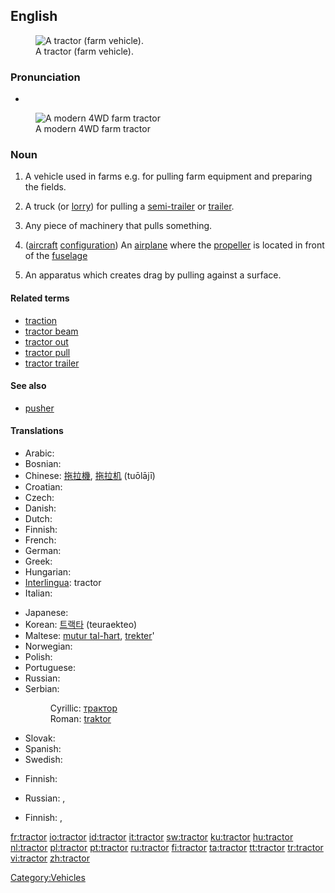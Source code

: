 {{wikipedia}}
==English==
[[Image:Massey Ferguson 175 red tractor September 2005.jpg|thumb|right|A tractor (farm vehicle).]]

===Pronunciation===
* {{audio|en-us-tractor.ogg|Audio (US)}}

[[Image:Modern-tractor.jpg|thumb|A modern 4WD farm tractor]]

===Noun===
{{en-noun}}

# {{context|agriculture}} A vehicle used in farms e.g. for pulling farm equipment and preparing the fields.
# {{US}} A truck (or [[lorry]]) for pulling a [[semi-trailer]] or [[trailer]].<!-- we don't use this in Australia - not sure about UK -->
# Any piece of machinery that pulls something.
# {{aviation}} ([[aircraft]] [[configuration]]) An [[airplane]] where the [[propeller]] is located in front of the [[fuselage]]
# {{rfv-sense}} An apparatus which creates drag by pulling against a surface.

====Related terms====
* [[traction]]
* [[tractor beam]]
* [[tractor out]]
* [[tractor pull]]
* [[tractor trailer]]

====See also====
* {{sense|aviation}} [[pusher]]

====Translations====
{{trans-top|farm vehicle}}
* Arabic: {{Arab|[[جرار]]}} {{unicode|(jará:r)}} {{m}}
* Bosnian: {{t-|bs|traktor|m}}
* Chinese: [[拖拉機]], [[拖拉机]] (tuōlājī)
* Croatian: {{t-|hr|traktor|m}}
* Czech: {{t-|cs|traktor|m}}
* Danish: {{t-|da|traktor}}
* Dutch: {{t+|nl|tractor}}
* Finnish: {{t-|fi|traktori}}
* French: {{t+|fr|tracteur|m}}
* German: {{t+|de|Traktor|m}}
* Greek: {{t+|el|τρακτέρ|n|sc=Grek}}
* Hungarian: {{t+|hu|traktor}}
* [[Interlingua]]: tractor
* Italian: {{t+|it|trattore|m}}
{{trans-mid}}
* Japanese: {{t-|ja|トラクター|tr=torakutā|sc=Jpan}}
* Korean: [[트랙타]] (teuraekteo)
* Maltese: [[mutur tal-ħart]], [[trekter]]'
* Norwegian: {{t-|no|traktor|m}}
* Polish: {{t-|pl|traktor|m}}
* Portuguese: {{t+|pt|trator|m}}
* Russian: {{t+|ru|трактор|m|tr=tráktor|sc=Cyrl}}
* Serbian:
*: Cyrillic: [[трактор#Serbian|трактор]] {{m}}
*: Roman: [[traktor#Serbian|traktor]] {{m}}
* Slovak: {{t-|sk|traktor|m}}
* Spanish: {{t-|es|tractor|m}}
* Swedish: {{t+|sv|traktor}}
{{trans-bottom}}

{{trans-top|truck (or lorry) for pulling a trailer}}
* Finnish: {{t-|fi|vetoauto}}
{{trans-mid}}
* Russian: {{t+|ru|трактор-тягач|m|tr=tráktor-tjagáč|sc=Cyrl}}, {{t+|ru|тягач|m|tr=tjagáč|sc=Cyrl}}
{{trans-bottom}}

{{trans-top|any piece of machinery that pulls something}}
* Finnish: {{t|fi|vetolaite}},  {{t+|fi|veturi}}
{{trans-mid}}
{{trans-bottom}}

{{trans-top|aircraft configuration}}
{{trans-mid}}
{{trans-bottom}}

{{trans-top|apparatus which creates drag by pulling against a surface}}
{{trans-mid}}
{{trans-bottom}}

[[Category:Vehicles]]

[[fr:tractor]]
[[io:tractor]]
[[id:tractor]]
[[it:tractor]]
[[sw:tractor]]
[[ku:tractor]]
[[hu:tractor]]
[[nl:tractor]]
[[pl:tractor]]
[[pt:tractor]]
[[ru:tractor]]
[[fi:tractor]]
[[ta:tractor]]
[[tt:tractor]]
[[tr:tractor]]
[[vi:tractor]]
[[zh:tractor]]